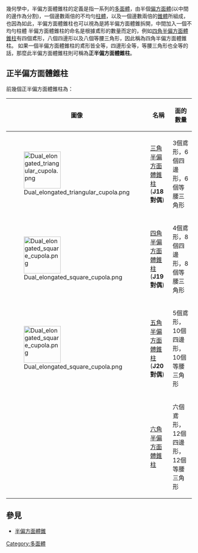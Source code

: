 {{unreferenced|time=2017-02-20T14:17:13+00:00}}
{{Polyhedronbox
| name =半偏方面體錐柱
| polyhedron = 半偏方面體錐柱
| imagename = Dual_elongated_pentagonal_cupola.png
| rotating = Dual_elongated_pentagonal_cupola.png
| rinfo = 以五角半偏方面體錐柱為例
| Type = 帳塔柱
| Coxeter_diagram = 
| Face=5⋅n
| Edge=9⋅n
| Vertice=4⋅n+2
| variable=n
| variable_dest=底面邊數
| Face_type = n個[[鳶形|鳶形]]<br/>2n個[[四邊形|四邊形]]<br/>2n個[[等腰三角形|等腰三角形]]
| Vertice_type = 
| Vertice_configuration = 
| Schläfli = 
| Wythoff = 
| Face_configuration = 
| Conway = 無法表示
| Symmetry_group =''C''<sub>''nv''</sub>, [n], (*nn)
| Index_references = 
| dual = [[帳塔柱|帳塔柱]]
| Rotation_group = ''C''<sub>''n''</sub>, [n]<sup>+</sup>, (nn)
| Dihedral_angle = 
| Properties = 凸、 demi-regular
| 3d_image = 
| vfigimage = 
| dual_image = Elongated_pentagonal_cupola.png
| net_image = 
}}
幾何學中，半偏方面體錐柱的定義是指一系列的[[多面體|多面體]]，由半個[[偏方面體|偏方面體]](以中間的邊作為分割)，一個邊數兩倍的不均勻[[柱體|柱體]]，以及一個邊數兩倍的[[錐體|錐體]]所組成，也因為如此，半偏方面體錐柱也可以視為是將半偏方面體錐拆開，中間加入一個不均勻柱體
半偏方面體錐柱的命名是根據鳶形的數量而定的，例如[[四角半偏方面體錐柱|四角半偏方面體錐柱]]有四個鳶形，八個四邊形以及八個等腰三角形，因此稱為四角半偏方面體錐柱。
如果一個半偏方面體錐柱的鳶形皆全等，四邊形全等，等腰三角形也全等的話，那麼此半偏方面體錐柱則可稱為'''正半偏方面體錐柱'''。

== 正半偏方面體錐柱 ==
前幾個正半偏方面體錐柱為：
{| class="wikitable"
|-
! 圖像 !! 名稱 !! 面的數量 
|-
| [[File:Dual_elongated_triangular_cupola.png|100px]] || [[三角半偏方面體錐柱|三角半偏方面體錐柱]] ('''J18對偶''') || 3個鳶形，6個四邊形，6個等腰三角形
|-
| [[File:Dual_elongated_square_cupola.png|100px]] || [[四角半偏方面體錐柱|四角半偏方面體錐柱]] ('''J19對偶''') || 4個鳶形，8個四邊形，8個等腰三角形
|-
| [[File:Dual_elongated_square_cupola.png|100px]] || [[五角半偏方面體錐柱|五角半偏方面體錐柱]] ('''J20對偶''') || 5個鳶形，10個四邊形，10個等腰三角形 
|-
|  || [[六角半偏方面體錐柱|六角半偏方面體錐柱]] || 六個鳶形，12個四邊形，12個等腰三角形
|}

==參見==
*[[半偏方面體錐|半偏方面體錐]]
{{Convex polyhedron navigator}}
[[Category:多面體|Category:多面體]]